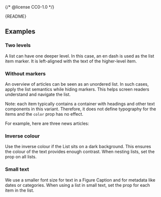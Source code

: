 {/* @license CC0-1.0 */}


<Meta of={UnorderedListStories} />

<Markdown>{README}</Markdown>

<Primary />

<Controls />

## Examples

### Two levels

A list can have one deeper level.
In this case, an en dash is used as the list item marker.
It is left-aligned with the text of the higher-level item.

<Canvas of={UnorderedListStories.TwoLevels} />

### Without markers

An overview of articles can be seen as an unordered list.
In such cases, apply the list semantics while hiding markers.
This helps screen readers understand and navigate the list.

Note: each item typically contains a container with headings and other text components in this variant.
Therefore, it does not define typography for the items and the `color` prop has no effect.

For example, here are three news articles:

<Canvas of={UnorderedListStories.WithoutMarkers} />

### Inverse colour

Use the inverse colour if the List sits on a dark background.
This ensures the colour of the text provides enough contrast.
When nesting lists, set the prop on all lists.

<Canvas of={UnorderedListStories.InverseColor} />

### Small text

We use a smaller font size for text in a Figure Caption and for metadata like dates or categories.
When using a list in small text, set the prop for each item in the list.

<Canvas of={UnorderedListStories.SmallText} />
